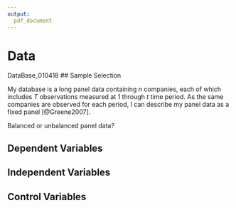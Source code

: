 ```yaml
---
output:
  pdf_document
---
```




# Data 
DataBase_010418
## Sample Selection

My database is a long panel data containing *n* companies, each of which includes *T* observations measured at 1 through *t* time period. As the same companies are observed for each period, I can describe my panel data as a fixed panel [@Greene2007].

Balanced or unbalanced panel data?

## Dependent Variables
      
## Independent Variables
      
## Control Variables